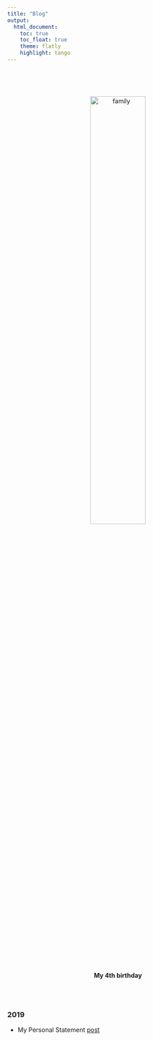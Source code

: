 ---
title: "Blog"
output:
  html_document:
    toc: true
    toc_float: true
    theme: flatly
    highlight: tango
---
<link rel="stylesheet" href="../site_libs/academicons-1.8.6/css/academicons.min.css"/>

<br>

<center>   

<br>

<img src="../images/family.JPG" alt="family" style="width:50%; border:0px solid">

<br>

**My 4th birthday **

</center>

<br><br>



### 2019


* My Personal Statement
 [post](ditl-firstblog.html)
